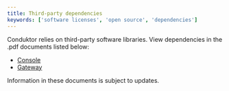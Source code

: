 ```yaml
---
title: Third-party dependencies
keywords: ['software licenses', 'open source', 'dependencies']
---
```


Conduktor relies on third-party software libraries. View dependencies in the .pdf documents listed below:

* [Console](/images/deps/conduktor-console-3rd-party-dependencies.pdf)
* [Gateway](/images/deps/conduktor-gateway-3rd-party-dependencies.pdf) 


<Note>
Information in these documents is subject to updates.
</Note>



